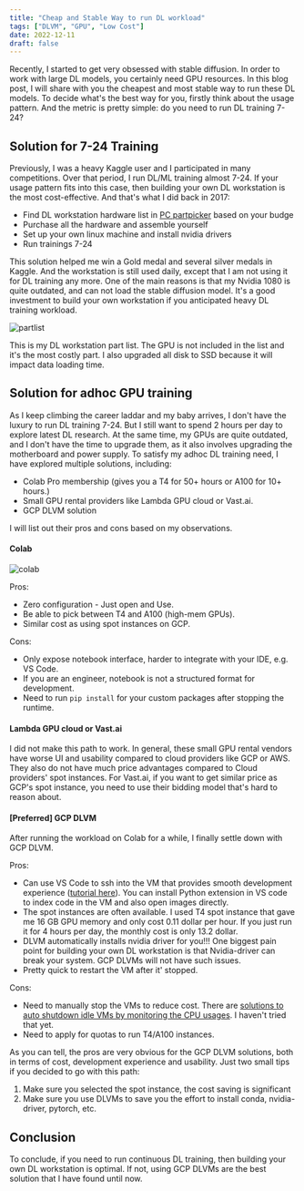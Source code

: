 ```yaml
---
title: "Cheap and Stable Way to run DL workload"
tags: ["DLVM", "GPU", "Low Cost"]
date: 2022-12-11
draft: false
---
```


Recently, I started to get very obsessed with stable diffusion. In order to work with large DL models, you certainly need GPU resources. In this blog post, I will share with you the cheapest and most stable way to run these DL models. To decide what's the best way for you, firstly think about the usage pattern. And the metric is pretty simple: do you need to run DL training 7-24?

## Solution for 7-24 Training

Previously, I was a heavy Kaggle user and I participated in many competitions. Over that period, I run DL/ML training almost 7-24. If your usage pattern fits into this case, then building your own DL workstation is the most cost-effective. And that's what I did back in 2017:

* Find DL workstation hardware list in [PC partpicker](https://pcpartpicker.com/) based on your budge
* Purchase all the hardware and assemble yourself
* Set up your own linux machine and install nvidia drivers
* Run trainings 7-24

This solution helped me win a Gold medal and several silver medals in Kaggle. And the workstation is still used daily, except that I am not using it for DL training any more. One of the main reasons is that my Nvidia 1080 is quite outdated, and can not load the stable diffusion model. It's a good investment to build your own workstation if you anticipated heavy DL training workload.

![partlist](/static/images/blog/general/dl-workstation-partlist.png)

This is my DL workstation part list. The GPU is not included in the list and it's the most costly part. I also upgraded all disk to SSD because it will impact data loading time.

## Solution for adhoc GPU training

As I keep climbing the career laddar and my baby arrives, I don't have the luxury to run DL training 7-24. But I still want to spend 2 hours per day to explore latest DL research. At the same time, my GPUs are quite outdated, and I don't have the time to upgrade them, as it also involves upgrading the motherboard and power supply. To satisfy my adhoc DL training need, I have explored multiple solutions, including:

* Colab Pro membership (gives you a T4 for 50+ hours or A100 for 10+ hours.)
* Small GPU rental providers like Lambda GPU cloud or Vast.ai.
* GCP DLVM solution

I will list out their pros and cons based on my observations.

#### Colab

![colab](/static/images/blog/general/colab.png)

Pros:
* Zero configuration - Just open and Use.
* Be able to pick between T4 and A100 (high-mem GPUs).
* Similar cost as using spot instances on GCP.

Cons:
* Only expose notebook interface, harder to integrate with your IDE, e.g. VS Code.
* If you are an engineer, notebook is not a structured format for development.
* Need to run `pip install` for your custom packages after stopping the runtime.

#### Lambda GPU cloud or Vast.ai

I did not make this path to work. In general, these small GPU rental vendors have worse UI and usability compared to cloud providers like GCP or AWS. They also do not have much price advantages compared to Cloud providers' spot instances. For Vast.ai, if you want to get similar price as GCP's spot instance, you need to use their bidding model that's hard to reason about.

#### [Preferred] GCP DLVM

After running the workload on Colab for a while, I finally settle down with GCP DLVM.

Pros:
* Can use VS Code to ssh into the VM that provides smooth development experience ([tutorial here](https://learn.canceridc.dev/cookbook/virtual-machines/using-vs-code-with-gcp-vms)). You can install Python extension in VS code to index code in the VM and also open images directly.
* The spot instances are often available. I used T4 spot instance that gave me 16 GB GPU memory and only cost 0.11 dollar per hour. If you just run it for 4 hours per day, the monthly cost is only 13.2 dollar.
* DLVM automatically installs nvidia driver for you!!! One biggest pain point for building your own DL workstation is that Nvidia-driver can break your system. GCP DLVMs will not have such issues.
* Pretty quick to restart the VM after it' stopped.

Cons:
* Need to manually stop the VMs to reduce cost. There are [solutions to auto shutdown idle VMs by monitoring the CPU usages](https://medium.com/analytics-vidhya/how-to-auto-shutdown-an-idle-vm-instance-on-gcp-to-cut-fat-bills-b08ae20437af). I haven't tried that yet.
* Need to apply for quotas to run T4/A100 instances.

As you can tell, the pros are very obvious for the GCP DLVM solutions, both in terms of cost, development experience and usability. Just two small tips if you decided to go with this path:

1. Make sure you selected the spot instance, the cost saving is significant
2. Make sure you use DLVMs to save you the effort to install conda, nvidia-driver, pytorch, etc.

## Conclusion

To conclude, if you need to run continuous DL training, then building your own DL workstation is optimal. If not, using GCP DLVMs are the best solution that I have found until now.
